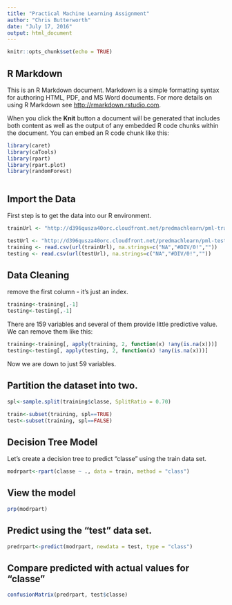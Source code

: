---
title: "Practical Machine Learning Assignment"
author: "Chris Butterworth"
date: "July 17, 2016"
output: html_document
---

```{r setup, include=FALSE}
knitr::opts_chunk$set(echo = TRUE)
```

## R Markdown

This is an R Markdown document. Markdown is a simple formatting syntax for authoring HTML, PDF, and MS Word documents. For more details on using R Markdown see <http://rmarkdown.rstudio.com>.

When you click the **Knit** button a document will be generated that includes both content as well as the output of any embedded R code chunks within the document. You can embed an R code chunk like this:

```{r}

library(caret)
library(caTools)
library(rpart)
library(rpart.plot)
library(randomForest)



```
## Import the Data

First step is to get the data into our R environment.

```{r}
trainUrl <- "http://d396qusza40orc.cloudfront.net/predmachlearn/pml-training.csv"

testUrl <- "http://d396qusza40orc.cloudfront.net/predmachlearn/pml-testing.csv"
training <- read.csv(url(trainUrl), na.strings=c("NA","#DIV/0!",""))
testing <- read.csv(url(testUrl), na.strings=c("NA","#DIV/0!",""))

```


## Data Cleaning

remove the first column - it's just an index.

```{r}

training<-training[,-1]
testing<-testing[,-1]

```




There are 159 variables and several of them provide little predictive value. We can remove them like this:

```{r}
training<-training[, apply(training, 2, function(x) !any(is.na(x)))] 
testing<-testing[, apply(testing, 2, function(x) !any(is.na(x)))] 


```

Now we are down to just 59 variables.

## Partition the dataset into two.


```{r}
spl<-sample.split(training$classe, SplitRatio = 0.70)

train<-subset(training, spl==TRUE)
test<-subset(training, spl==FALSE)

```

## Decision Tree Model

Let's create a decision tree to predict "classe" using the train data set.



```{r}
modrpart<-rpart(classe ~ ., data = train, method = "class")


```

## View the model

```{r}
prp(modrpart)


```

## Predict using the "test" data set.

```{r}
predrpart<-predict(modrpart, newdata = test, type = "class")


```

## Compare predicted with actual values for "classe"


```{r}
confusionMatrix(predrpart, test$classe)


```









